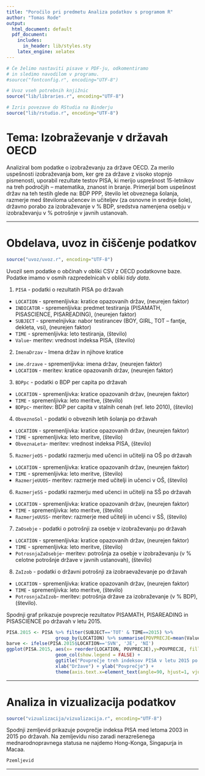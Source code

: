 ```yaml
---
title: "Poročilo pri predmetu Analiza podatkov s programom R"
author: "Tomas Rode"
output:
  html_document: default
  pdf_document:
    includes:
      in_header: lib/styles.sty
    latex_engine: xelatex
---
```


```r
# Če želimo nastaviti pisave v PDF-ju, odkomentiramo
# in sledimo navodilom v programu.
#source("fontconfig.r", encoding="UTF-8")

# Uvoz vseh potrebnih knjižnic
source("lib/libraries.r", encoding="UTF-8")
```

```r
# Izris povezave do RStudia na Binderju
source("lib/rstudio.r", encoding="UTF-8")
```

# Tema: Izobraževanje v državah OECD

Analiziral bom podatke o izobraževanju za države OECD. Za merilo uspešnosti izobraževanja bom, ker gre za države z visoko stopnjo pismenosti, uporabil rezultate testov PISA, ki merijo usprešnost 15-letnikov na treh področjih -- matematika, znanost in branje. Primerjal bom uspešnost držav na teh testih glede na: BDP PPP, število let obveznega šolanja, razmerje med številoma učencev in učiteljev (za osnovne in srednje šole), državno porabo za izobraževanje v % BDP, sredstva namenjena osebju v izobraževanju v % potrošnje v javnih ustanovah.


***

# Obdelava, uvoz in čiščenje podatkov

```r
source("uvoz/uvoz.r", encoding="UTF-8")
```

Uvozil sem podatke o občinah v obliki CSV z OECD podatkovne baze.
Podatke imamo v osmih razpredelnicah v obliki *tidy data*.

1. `PISA` - podatki o rezultatih PISA po državah
  - `LOCATION` - spremenljivka: kratice opazovanih držav, (neurejen faktor)
  - `INDICATOR` - spremenljivka: predmet testiranja (PISAMATH, PISASCIENCE, PISAREADING), (neurejen faktor) 
  - `SUBJECT` - spremelnjivka: nabor testirancev (BOY, GIRL, TOT -- fantje, dekleta, vsi), (neurejen faktor)
  - `TIME` - spremenljivka: leto testiranja, (število)
  - `Value`- meritev: vrednost indeksa PISA, (število)
  
2. `ImenaDrzav` - Imena držav in njihove kratice
  - `ime.drzave` - spremenljivka: imena držav, (neurejen faktor)
  - `LOCATION` - meritev: kratice opazovanih držav, (neurejen faktor)

3. `BDPpc` - podatki o BDP per capita po državah
  - `LOCATION` - spremenljivka: kratice opazovanih držav, (neurejen faktor)
  - `TIME` - spremenljivka: leto meritve, (število)
  - `BDPpc`- meritev: BDP per capita v stalnih cenah (ref. leto 2010), (število)
  
4. `ObveznoSol` - podatki o obveznih letih šolanja po državah
  - `LOCATION` - spremenljivka: kratice opazovanih držav, (neurejen faktor)
  - `TIME` - spremenljivka: leto meritve, (število)
  - `ObveznaLeta`- meritev: vrednost indeksa PISA, (število)

5. `RazmerjeOS` - podatki razmerju med učenci in učitelji na OŠ po državah
  - `LOCATION` - spremenljivka: kratice opazovanih držav, (neurejen faktor)
  - `TIME` - spremenljivka: leto meritve, (število)
  - `RazmerjeUUOS`- meritev: razmerje med učitelji in učenci v OŠ, (število)
  
6. `RazmerjeSS` - podatki razmerju med učenci in učitelji na SŠ po državah
  - `LOCATION` - spremenljivka: kratice opazovanih držav, (neurejen faktor)
  - `TIME` - spremenljivka: leto meritve, (število)
  - `RazmerjeUUSS`- meritev: razmerje med učitelji in učenci v SŠ, (število)
  
7. `ZaOsebje` - podatki o potrošnji za osebje v izobraževanju po državah
  - `LOCATION` - spremenljivka: kratice opazovanih držav, (neurejen faktor)
  - `TIME` - spremenljivka: leto meritve, (število)
  - `PotrosnjaZaOsebje`- meritev: potrošnja za osebje v izobraževanju (v % celotne potrošnje države v javnih ustanovah), (število)
  
8. `ZaIzob` - podatki o državni potrošnji za izobraevaževanje po državah
  - `LOCATION` - spremenljivka: kratice opazovanih držav, (neurejen faktor)
  - `TIME` - spremenljivka: leto meritve, (število)
  - `PotrosnjaZaIzob`- meritev: potrošnja države za izobraževanje (v % BDP), (število).


Spodnji graf prikazuje povprecje rezultatov PISAMATH, PISAREADING in PISASCIENCE po državah v letu 2015.


```r
PISA.2015 <- PISA %>% filter(SUBJECT=='TOT' & TIME==2015) %>% 
                  group_by(LOCATION) %>% summarise(POVPRECJE=mean(Value))
barve <- ifelse(PISA.2015$LOCATION=='SVN', 'JE', 'NI')
ggplot(PISA.2015, aes(x= reorder(LOCATION, POVPRECJE),y=POVPRECJE, fill = barve)) +
                  geom_col(show.legend = FALSE) + 
                  ggtitle("Povprečje treh indeksov PISA v letu 2015 po državah") + 
                  xlab("Države") + ylab("Povprečje") + 
                  theme(axis.text.x=element_text(angle=90, hjust=1, vjust=0.5))
```

***

# Analiza in vizualizacija podatkov

```r
source("vizualizacija/vizualizacija.r", encoding="UTF-8")
```

Spodnji zemljevid prikazuje povprečje indeksa PISA med letoma 2003 in 2015 po državah. Na zemljevidu niso zaradi nerazrešenega mednarodnopravnega statusa ne najdemo Hong-Konga, Singapurja in Macaa.



```r
Pzemljevid
```

***